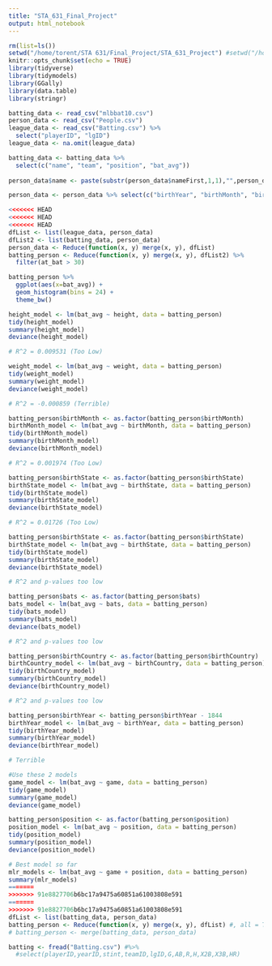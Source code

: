 ```yaml
---
title: "STA_631_Final_Project"
output: html_notebook
---
```


```r
rm(list=ls())
setwd("/home/torent/STA 631/Final_Project/STA_631_Project") #setwd("/home/torent/CIS 671/CIS 671 Project")
knitr::opts_chunk$set(echo = TRUE)
library(tidyverse)
library(tidymodels)
library(GGally)
library(data.table)
library(stringr)
```

```r
batting_data <- read_csv("mlbbat10.csv")
person_data <- read_csv("People.csv")
league_data <- read_csv("Batting.csv") %>%
  select("playerID", "lgID")
league_data <- na.omit(league_data)
```

```r

batting_data <- batting_data %>%
  select(c("name", "team", "position", "bat_avg"))
  
person_data$name <- paste(substr(person_data$nameFirst,1,1),"",person_data$nameLast)

person_data <- person_data %>% select(c("birthYear", "birthMonth", "birthCountry", "birthState", "weight", "height"))
```


```r
<<<<<<< HEAD
<<<<<<< HEAD
<<<<<<< HEAD
dfList <- list(league_data, person_data)
dfList2 <- list(batting_data, person_data)
person_data <- Reduce(function(x, y) merge(x, y), dfList)
batting_person <- Reduce(function(x, y) merge(x, y), dfList2) %>% 
  filter(at_bat > 30)
```

```r
batting_person %>% 
  ggplot(aes(x=bat_avg)) + 
  geom_histogram(bins = 24) + 
  theme_bw()
```

```r
height_model <- lm(bat_avg ~ height, data = batting_person)
tidy(height_model)
summary(height_model)
deviance(height_model)

# R^2 = 0.009531 (Too Low)

weight_model <- lm(bat_avg ~ weight, data = batting_person)
tidy(weight_model)
summary(weight_model)
deviance(weight_model)

# R^2 = -0.000859 (Terrible)

batting_person$birthMonth <- as.factor(batting_person$birthMonth)
birthMonth_model <- lm(bat_avg ~ birthMonth, data = batting_person)
tidy(birthMonth_model)
summary(birthMonth_model)
deviance(birthMonth_model)

# R^2 = 0.001974 (Too Low)

batting_person$birthState <- as.factor(batting_person$birthState)
birthState_model <- lm(bat_avg ~ birthState, data = batting_person)
tidy(birthState_model)
summary(birthState_model)
deviance(birthState_model)

# R^2 = 0.01726 (Too Low)

batting_person$birthState <- as.factor(batting_person$birthState)
birthState_model <- lm(bat_avg ~ birthState, data = batting_person)
tidy(birthState_model)
summary(birthState_model)
deviance(birthState_model)

# R^2 and p-values too low

batting_person$bats <- as.factor(batting_person$bats)
bats_model <- lm(bat_avg ~ bats, data = batting_person)
tidy(bats_model)
summary(bats_model)
deviance(bats_model)

# R^2 and p-values too low

batting_person$birthCountry <- as.factor(batting_person$birthCountry)
birthCountry_model <- lm(bat_avg ~ birthCountry, data = batting_person)
tidy(birthCountry_model)
summary(birthCountry_model)
deviance(birthCountry_model)

# R^2 and p-values too low

batting_person$birthYear <- batting_person$birthYear - 1844
birthYear_model <- lm(bat_avg ~ birthYear, data = batting_person)
tidy(birthYear_model)
summary(birthYear_model)
deviance(birthYear_model)

# Terrible

#Use these 2 models
game_model <- lm(bat_avg ~ game, data = batting_person)
tidy(game_model)
summary(game_model)
deviance(game_model)

batting_person$position <- as.factor(batting_person$position)
position_model <- lm(bat_avg ~ position, data = batting_person)
tidy(position_model)
summary(position_model)
deviance(position_model)
```

```r
# Best model so far
mlr_models <- lm(bat_avg ~ game + position, data = batting_person)
summary(mlr_models)
=======
>>>>>>> 91e8827706b6bc17a9475a60851a61003808e591
=======
>>>>>>> 91e8827706b6bc17a9475a60851a61003808e591
dfList <- list(batting_data, person_data)
batting_person <- Reduce(function(x, y) merge(x, y), dfList) #, all = TRUE
# batting_person <- merge(batting_data, person_data)
```

```r
batting <- fread("Batting.csv") #%>% 
  #select(playerID,yearID,stint,teamID,lgID,G,AB,R,H,X2B,X3B,HR)
```
